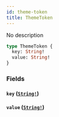 ```yaml
---
id: theme-token
title: ThemeToken
---
```


No description

```graphql
type ThemeToken {
  key: String!
  value: String!
}
```

### Fields

#### `key` ([`String!`](/graphql/scalars/string))

#### `value` ([`String!`](/graphql/scalars/string))
